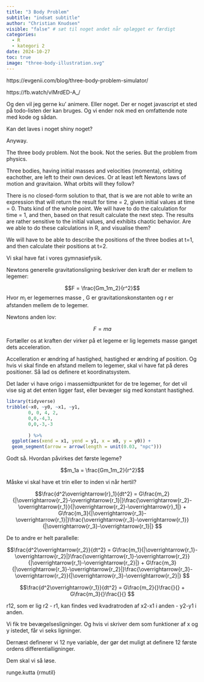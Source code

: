 ```yaml
---
title: "3 Body Problem"
subtitle: "indsæt subtitle"
author: "Christian Knudsen"
visible: "false" # sæt til noget andet når oplægget er færdigt
categories:
  - R
  - kategori 2
date: 2024-10-27
toc: true
image: "three-body-illustration.svg"
---
```



https://evgenii.com/blog/three-body-problem-simulator/

https://fb.watch/vIMrdED-A_/

Og den vil jeg gerne ku' animere. Eller noget. Der er noget javascript et 
sted på todo-listen der kan bruges. Og vi ender nok med en omfattende
note med kode og sådan. 

Kan det laves i noget shiny noget?

Anyway.

The three body problem. Not the book. Not the series. But the problem from 
physics. 

Three bodies, having initial masses and velocities (momenta), orbiting eachother,
are left to their
own devices. Or at least left Newtons laws of motion and gravitaion. What
orbits will they follow?

There is no closed-form solution to that, that is we are not able to write an
expression that will return the result for time = 2, given initial values at 
time = 0. Thats kind of the whole point.
We will have to do the calculation for time = 1, and then, based on that result
calculate the next step. The results are rather sensitive to the initial values,
and exhibits chaotic behavior. Are we able to do these calculations in R, and
visualise them?

We will have to be able to describe the positions of the three bodies at t=1, and
then calculate their positions at t=2.



Vi skal have fat i vores gymnasiefysik. 

Newtons generelle gravitationsligning beskriver den kraft der er mellem
to legemer:

$$F =  \frac{Gm_1m_2}{r^2}$$ 
Hvor $m_i$ er legemernes masse , G er gravitationskonstanten  og r er afstanden
mellem de to legemer.

Newtons anden lov:

$$F = ma$$

Fortæller os at kraften der virker på et legeme er lig legemets masse ganget
dets acceleration.

Accelleration er ændring af hastighed, hastighed er ændring af position. 
Og hvis vi skal finde en afstand mellem to legemer, skal vi have fat  på deres
positioner. Så lad os definere et koordinatsystem.

Det lader vi have origo i massemidtpunktet for de tre legemer, for det vil vise
sig at det enten ligger fast, eller bevæger sig med konstant hastighed.

```r
library(tidyverse)
tribble(~x0, ~y0, ~x1, ~y1,
        0, 0, 4, 2,
        0,0,-4,3,
        0,0,-3,-3
        
        ) %>% 
  ggplot(aes(xend = x1, yend = y1, x = x0, y = y0)) +
  geom_segment(arrow = arrow(length = unit(0.03, "npc")))
```


Godt så. Hvordan påvirkes det første legeme?

$$m_1a =  \frac{Gm_1m_2}{r^2}$$ 

Måske vi skal have et trin eller to inden vi når hertil?


$$\frac{d^2\overrightarrow{r}_1}{dt^2} = G\frac{m_2}{|\overrightarrow{r_2}-\overrightarrow{r_1}|}\frac{\overrightarrow{r_2}-\overrightarrow{r_1}}{|\overrightarrow{r_2}-\overrightarrow{r}_1|} + G\frac{m_3}{|\overrightarrow{r_3}-\overrightarrow{r_1}|}\frac{\overrightarrow{r_3}-\overrightarrow{r_1}}{|\overrightarrow{r_3}-\overrightarrow{r_1}|} $$ 

De to andre er helt parallelle:

$$\frac{d^2\overrightarrow{r_2}}{dt^2} = G\frac{m_1}{|\overrightarrow{r_1}-\overrightarrow{r_2}|}\frac{\overrightarrow{r_1}-\overrightarrow{r_2}}{|\overrightarrow{r_1}-\overrightarrow{r_2}|} + G\frac{m_3}{|\overrightarrow{r_3}-\overrightarrow{r_2}|}\frac{\overrightarrow{r_3}-\overrightarrow{r_2}}{|\overrightarrow{r_3}-\overrightarrow{r_2}|} $$ 

$$\frac{d^2\overrightarrow{r_1}}{dt^2} = G\frac{m_2}{}\frac{}{} + G\frac{m_3}{}\frac{}{} $$ 


r12, som er lig r2 - r1, kan findes ved kvadratroden af x2-x1 i anden - y2-y1 i anden.


Vi fik tre bevægelsesligninger. Og hvis vi skriver dem som funktioner af x og y istedet,
får vi seks ligninger.

Dernæst definerer vi 12 nye variable, der gør det muligt at definere 12 første ordens 
differentialligninger.

Dem skal vi så løse.



runge.kutta {rmutil}
